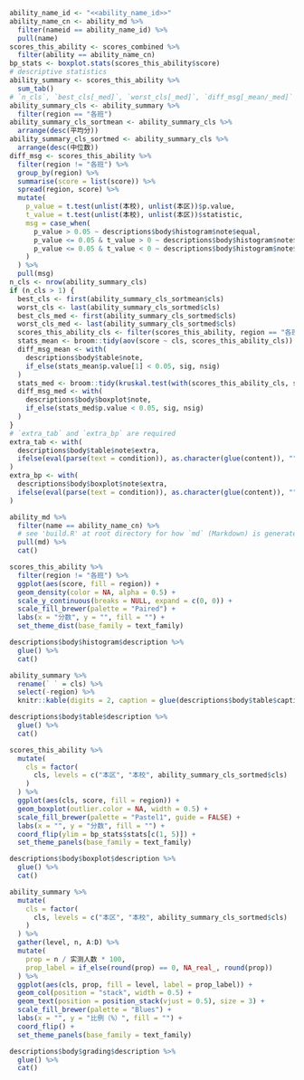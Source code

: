 ```r
ability_name_id <- "<<ability_name_id>>"
ability_name_cn <- ability_md %>% 
  filter(nameid == ability_name_id) %>% 
  pull(name)
scores_this_ability <- scores_combined %>%
  filter(ability == ability_name_cn)
bp_stats <- boxplot.stats(scores_this_ability$score)
# descriptive statistics
ability_summary <- scores_this_ability %>%
  sum_tab()
# `n_cls`, `best_cls[_med]`, `worst_cls[_med]`, `diff_msg[_mean/_med]` are required
ability_summary_cls <- ability_summary %>%
  filter(region == "各班")
ability_summary_cls_sortmean <- ability_summary_cls %>%
  arrange(desc(平均分))
ability_summary_cls_sortmed <- ability_summary_cls %>%
  arrange(desc(中位数))
diff_msg <- scores_this_ability %>%
  filter(region != "各班") %>%
  group_by(region) %>%
  summarise(score = list(score)) %>%
  spread(region, score) %>%
  mutate(
    p_value = t.test(unlist(本校), unlist(本区))$p.value,
    t_value = t.test(unlist(本校), unlist(本区))$statistic,
    msg = case_when(
      p_value > 0.05 ~ descriptions$body$histogram$note$equal,
      p_value <= 0.05 & t_value > 0 ~ descriptions$body$histogram$note$large,
      p_value <= 0.05 & t_value < 0 ~ descriptions$body$histogram$note$small
    )
  ) %>%
  pull(msg)
n_cls <- nrow(ability_summary_cls)
if (n_cls > 1) {
  best_cls <- first(ability_summary_cls_sortmean$cls)
  worst_cls <- last(ability_summary_cls_sortmed$cls)
  best_cls_med <- first(ability_summary_cls_sortmed$cls)
  worst_cls_med <- last(ability_summary_cls_sortmed$cls)
  scores_this_ability_cls <- filter(scores_this_ability, region == "各班")
  stats_mean <- broom::tidy(aov(score ~ cls, scores_this_ability_cls))
  diff_msg_mean <- with(
    descriptions$body$table$note,
    if_else(stats_mean$p.value[1] < 0.05, sig, nsig)
  ) 
  stats_med <- broom::tidy(kruskal.test(with(scores_this_ability_cls, split(score, cls))))
  diff_msg_med <- with(
    descriptions$body$boxplot$note,
    if_else(stats_med$p.value < 0.05, sig, nsig)
  )
}
# `extra_tab` and `extra_bp` are required
extra_tab <- with(
  descriptions$body$table$note$extra,
  ifelse(eval(parse(text = condition)), as.character(glue(content)), "")
)
extra_bp <- with(
  descriptions$body$boxplot$note$extra,
  ifelse(eval(parse(text = condition)), as.character(glue(content)), "")
) 
```

```r
ability_md %>%
  filter(name == ability_name_cn) %>%
  # see 'build.R' at root directory for how `md` (Markdown) is generated
  pull(md) %>%
  cat()
```

```r
scores_this_ability %>%
  filter(region != "各班") %>%
  ggplot(aes(score, fill = region)) +
  geom_density(color = NA, alpha = 0.5) +
  scale_y_continuous(breaks = NULL, expand = c(0, 0)) +
  scale_fill_brewer(palette = "Paired") +
  labs(x = "分数", y = "", fill = "") +
  set_theme_dist(base_family = text_family)
```

```r
descriptions$body$histogram$description %>%
  glue() %>%
  cat()
```

```r
ability_summary %>%
  rename(` ` = cls) %>%
  select(-region) %>%
  knitr::kable(digits = 2, caption = glue(descriptions$body$table$caption))
```

```r
descriptions$body$table$description %>%
  glue() %>%
  cat()
```

```r
scores_this_ability %>%
  mutate(
    cls = factor(
      cls, levels = c("本区", "本校", ability_summary_cls_sortmed$cls)
    )
  ) %>%
  ggplot(aes(cls, score, fill = region)) +
  geom_boxplot(outlier.color = NA, width = 0.5) +
  scale_fill_brewer(palette = "Pastel1", guide = FALSE) +
  labs(x = "", y = "分数", fill = "") +
  coord_flip(ylim = bp_stats$stats[c(1, 5)]) +
  set_theme_panels(base_family = text_family)
```

```r
descriptions$body$boxplot$description %>%
  glue() %>%
  cat()
```

```r
ability_summary %>%
  mutate(
    cls = factor(
      cls, levels = c("本区", "本校", ability_summary_cls_sortmed$cls)
    )
  ) %>%
  gather(level, n, A:D) %>%
  mutate(
    prop = n / 实测人数 * 100,
    prop_label = if_else(round(prop) == 0, NA_real_, round(prop))
  ) %>%
  ggplot(aes(cls, prop, fill = level, label = prop_label)) +
  geom_col(position = "stack", width = 0.5) +
  geom_text(position = position_stack(vjust = 0.5), size = 3) +
  scale_fill_brewer(palette = "Blues") +
  labs(x = "", y = "比例（%）", fill = "") +
  coord_flip() +
  set_theme_panels(base_family = text_family)
```

```r
descriptions$body$grading$description %>%
  glue() %>%
  cat()
```
